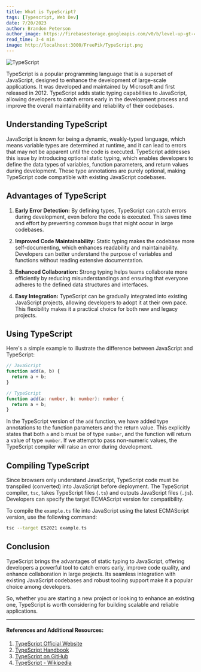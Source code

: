 ```yaml
---
title: What is TypeScript?
tags: [Typescript, Web Dev]
date: 7/20/2023
author: Brandon Peterson
author_image: https://firebasestorage.googleapis.com/v0/b/level-up-gt-479b6.appspot.com/o/Brandon.webp?alt=media&token=f7cd367f-40c0-4237-87f2-b8ec11dcf411
read_time: 3-4 min
image: http://localhost:3000/FreePik/TypeScript.png
---
```


![TypeScript](http://localhost:3000/FreePik/TypeScript.png)

TypeScript is a popular programming language that is a superset of JavaScript, designed to enhance the development of large-scale applications. It was developed and maintained by Microsoft and first released in 2012. TypeScript adds static typing capabilities to JavaScript, allowing developers to catch errors early in the development process and improve the overall maintainability and reliability of their codebases.

## Understanding TypeScript

JavaScript is known for being a dynamic, weakly-typed language, which means variable types are determined at runtime, and it can lead to errors that may not be apparent until the code is executed. TypeScript addresses this issue by introducing optional static typing, which enables developers to define the data types of variables, function parameters, and return values during development. These type annotations are purely optional, making TypeScript code compatible with existing JavaScript codebases.

## Advantages of TypeScript

1. **Early Error Detection:** By defining types, TypeScript can catch errors during development, even before the code is executed. This saves time and effort by preventing common bugs that might occur in large codebases.

2. **Improved Code Maintainability:** Static typing makes the codebase more self-documenting, which enhances readability and maintainability. Developers can better understand the purpose of variables and functions without reading extensive documentation.

3. **Enhanced Collaboration:** Strong typing helps teams collaborate more efficiently by reducing misunderstandings and ensuring that everyone adheres to the defined data structures and interfaces.

4. **Easy Integration:** TypeScript can be gradually integrated into existing JavaScript projects, allowing developers to adopt it at their own pace. This flexibility makes it a practical choice for both new and legacy projects.

## Using TypeScript

Here's a simple example to illustrate the difference between JavaScript and TypeScript:

```typescript
// JavaScript
function add(a, b) {
  return a + b;
}

// TypeScript
function add(a: number, b: number): number {
  return a + b;
}
```

In the TypeScript version of the `add` function, we have added type annotations to the function parameters and the return value. This explicitly states that both `a` and `b` must be of type `number`, and the function will return a value of type `number`. If we attempt to pass non-numeric values, the TypeScript compiler will raise an error during development.

## Compiling TypeScript

Since browsers only understand JavaScript, TypeScript code must be transpiled (converted) into JavaScript before deployment. The TypeScript compiler, `tsc`, takes TypeScript files (`.ts`) and outputs JavaScript files (`.js`). Developers can specify the target ECMAScript version for compatibility.

To compile the `example.ts` file into JavaScript using the latest ECMAScript version, use the following command:

```bash
tsc --target ES2021 example.ts
```

## Conclusion

TypeScript brings the advantages of static typing to JavaScript, offering developers a powerful tool to catch errors early, improve code quality, and enhance collaboration in large projects. Its seamless integration with existing JavaScript codebases and robust tooling support make it a popular choice among developers.

So, whether you are starting a new project or looking to enhance an existing one, TypeScript is worth considering for building scalable and reliable applications.

---

#### References and Additional Resources:

1. [TypeScript Official Website](https://www.typescriptlang.org/)
2. [TypeScript Handbook](https://www.typescriptlang.org/docs/handbook/intro.html)
3. [TypeScript on GitHub](https://github.com/microsoft/TypeScript)
4. [TypeScript - Wikipedia](https://en.wikipedia.org/wiki/TypeScript)
